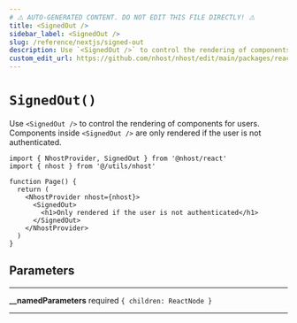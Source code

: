 ```yaml
---
# ⚠️ AUTO-GENERATED CONTENT. DO NOT EDIT THIS FILE DIRECTLY! ⚠️
title: <SignedOut />
sidebar_label: <SignedOut />
slug: /reference/nextjs/signed-out
description: Use `<SignedOut />` to control the rendering of components for users. Components inside `<SignedOut />` are only rendered if the user is not authenticated.
custom_edit_url: https://github.com/nhost/nhost/edit/main/packages/react/src/components/SignedOut.tsx#L28
---
```


# `SignedOut()`

Use `<SignedOut />` to control the rendering of components for users. Components inside `<SignedOut />` are only rendered if the user is not authenticated.

```tsx
import { NhostProvider, SignedOut } from '@nhost/react'
import { nhost } from '@/utils/nhost'

function Page() {
  return (
    <NhostProvider nhost={nhost}>
      <SignedOut>
        <h1>Only rendered if the user is not authenticated</h1>
      </SignedOut>
    </NhostProvider>
  )
}
```

## Parameters

---

**<span className="parameter-name">\_\_namedParameters</span>** <span className="optional-status">required</span> `{ children: ReactNode }`

---
